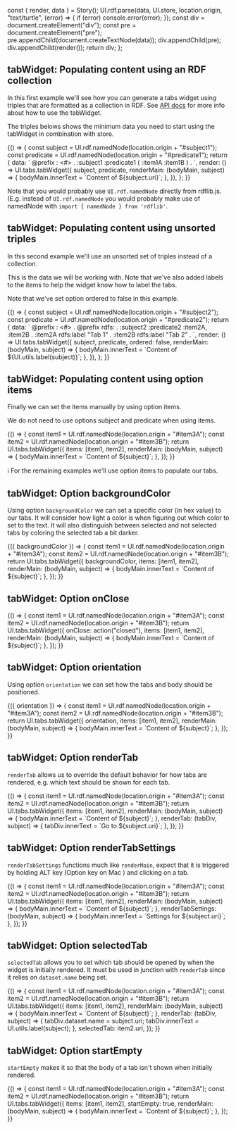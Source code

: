 

<Meta title="Tabs" />

  const { render, data } = Story();
  UI.rdf.parse(data, UI.store, location.origin, "text/turtle", (error) => {
    if (error) console.error(error);
  });
  const div = document.createElement("div");
  const pre = document.createElement("pre");
  pre.appendChild(document.createTextNode(data));
  div.appendChild(pre);
  div.appendChild(render());
  return div;
};

## tabWidget: Populating content using an RDF collection

In this first example we'll see how you can generate a tabs widget using triples that are formatted as a collection in
RDF. See [API docs](https://solidos.github.io/solid-ui/docs/api/modules/_tabs_.html#tabwidget) for more
info about how to use the tabWidget.

The triples belows shows the minimum data you need to start using the tabWidget in combination with store.

<Canvas>
  <Story name="rdf collection" decorators={[loadTurtleDecorator]}>
    {() => {
      const subject = UI.rdf.namedNode(location.origin + "#subject1");
      const predicate = UI.rdf.namedNode(location.origin + "#predicate1");
      return {
        data: `
@prefix : <#> .
:subject1
    :predicate1 ( :item1A :item1B ) .
        `,
        render: () =>
          UI.tabs.tabWidget({
            subject,
            predicate,
            renderMain: (bodyMain, subject) => {
              bodyMain.innerText = `Content of ${subject.uri}`;
            },
          }),
      };
    }}
  </Story>
</Canvas>

Note that you would probably use `UI.rdf.namedNode` directly from rdflib.js. (E.g. instead of
`UI.rdf.namedNode` you would probably make use of namedNode with
`import { namedNode } from 'rdflib'`.

## tabWidget: Populating content using unsorted triples

In this second example we'll use an unsorted set of triples instead of a collection.

This is the data we will be working with. Note that we've also added labels to the items to help the widget know how to label the tabs.

Note that we've set option ordered to false in this example.

<Canvas>
  <Story name="unsorted triples" decorators={[loadTurtleDecorator]}>
    {() => {
      const subject = UI.rdf.namedNode(location.origin + "#subject2");
      const predicate = UI.rdf.namedNode(location.origin + "#predicate2");
      return {
        data: `
@prefix :     <#> .
@prefix rdfs: <http://www.w3.org/2000/01/rdf-schema#> .
:subject2
    :predicate2 :item2A, :item2B .
:item2A
    rdfs:label "Tab 1" .
:item2B
    rdfs:label "Tab 2" .
        `,
        render: () =>
          UI.tabs.tabWidget({
            subject,
            predicate,
            ordered: false,
            renderMain: (bodyMain, subject) => {
              bodyMain.innerText = `Content of ${UI.utils.label(subject)}`;
            },
          }),
      };
    }}
  </Story>
</Canvas>

## tabWidget: Populating content using option items

Finally we can set the items manually by using option items.

We do not need to use options subject and predicate when using items.

<Canvas>
  <Story name="option items">
    {() => {
      const item1 = UI.rdf.namedNode(location.origin + "#item3A");
      const item2 = UI.rdf.namedNode(location.origin + "#item3B");
      return UI.tabs.tabWidget({
        items: [item1, item2],
        renderMain: (bodyMain, subject) => {
          bodyMain.innerText = `Content of ${subject}`;
        },
      });
    }}
  </Story>
</Canvas>

ℹ For the remaining examples we'll use option items to populate our tabs.

## tabWidget: Option backgroundColor

Using option `backgroundColor` we can set a specific color (in hex value) to our tabs. It will consider how light a
color is when figuring out which color to set to the text. It will also distinguish between selected and not selected
tabs by coloring the selected tab a bit darker.

<Canvas>
  <Story
    name="background color"
    args={{ backgroundColor: "#ff0000" }}
    argTypes={{
      backgroundColor: { control: { type: "select", options: ["#ff0000", "#00ff00", "#0000ff"] } },
    }}
  >
    {({ backgroundColor }) => {
      const item1 = UI.rdf.namedNode(location.origin + "#item3A");
      const item2 = UI.rdf.namedNode(location.origin + "#item3B");
      return UI.tabs.tabWidget({
        backgroundColor,
        items: [item1, item2],
        renderMain: (bodyMain, subject) => {
          bodyMain.innerText = `Content of ${subject}`;
        },
      });
    }}
  </Story>
</Canvas>

## tabWidget: Option onClose

<Canvas>
  <Story name="on close">
    {() => {
      const item1 = UI.rdf.namedNode(location.origin + "#item3A");
      const item2 = UI.rdf.namedNode(location.origin + "#item3B");
      return UI.tabs.tabWidget({
        onClose: action("closed"),
        items: [item1, item2],
        renderMain: (bodyMain, subject) => {
          bodyMain.innerText = `Content of ${subject}`;
        },
      });
    }}
  </Story>
</Canvas>

## tabWidget: Option orientation

Using option `orientation` we can set how the tabs and body should be positioned.

<Canvas>
  <Story
    name="orientation"
    args={{ orientation: "1" }}
    argTypes={{ orientation: { control: { type: "select", options: ["0", "1", "2", "3"] } } }}
  >
    {({ orientation }) => {
      const item1 = UI.rdf.namedNode(location.origin + "#item3A");
      const item2 = UI.rdf.namedNode(location.origin + "#item3B");
      return UI.tabs.tabWidget({
        orientation,
        items: [item1, item2],
        renderMain: (bodyMain, subject) => {
          bodyMain.innerText = `Content of ${subject}`;
        },
      });
    }}
  </Story>
</Canvas>

## tabWidget: Option renderTab

`renderTab` allows us to override the default behavior for how tabs are rendered, e.g. which text should be shown for each tab.

<Canvas>
  <Story name="renderTab">
    {() => {
      const item1 = UI.rdf.namedNode(location.origin + "#item3A");
      const item2 = UI.rdf.namedNode(location.origin + "#item3B");
      return UI.tabs.tabWidget({
        items: [item1, item2],
        renderMain: (bodyMain, subject) => {
          bodyMain.innerText = `Content of ${subject}`;
        },
        renderTab: (tabDiv, subject) => {
          tabDiv.innerText = `Go to ${subject.uri}`;
        },
      });
    }}
  </Story>
</Canvas>

## tabWidget: Option renderTabSettings

`renderTabSettings` functions much like `renderMain`, expect that it is triggered by holding ALT key (Option key on Mac
) and clicking on a tab.

<Canvas>
  <Story name="renderTabSettings">
    {() => {
      const item1 = UI.rdf.namedNode(location.origin + "#item3A");
      const item2 = UI.rdf.namedNode(location.origin + "#item3B");
      return UI.tabs.tabWidget({
        items: [item1, item2],
        renderMain: (bodyMain, subject) => {
          bodyMain.innerText = `Content of ${subject}`;
        },
        renderTabSettings: (bodyMain, subject) => {
          bodyMain.innerText = `Settings for ${subject.uri}`;
        },
      });
    }}
  </Story>
</Canvas>

## tabWidget: Option selectedTab

`selectedTab` allows you to set which tab should be opened by when the widget is initially rendered. It must be used
in junction with `renderTab` since it relies on `dataset.name` being set.

<Canvas>
  <Story name="selectedTab">
    {() => {
      const item1 = UI.rdf.namedNode(location.origin + "#item3A");
      const item2 = UI.rdf.namedNode(location.origin + "#item3B");
      return UI.tabs.tabWidget({
        items: [item1, item2],
        renderMain: (bodyMain, subject) => {
          bodyMain.innerText = `Content of ${subject}`;
        },
        renderTab: (tabDiv, subject) => {
          tabDiv.dataset.name = subject.uri;
          tabDiv.innerText = UI.utils.label(subject);
        },
        selectedTab: item2.uri,
      });
    }}
  </Story>
</Canvas>

## tabWidget: Option startEmpty

`startEmpty` makes it so that the body of a tab isn't shown when initially rendered.

<Canvas>
  <Story name="startEmpty">
    {() => {
      const item1 = UI.rdf.namedNode(location.origin + "#item3A");
      const item2 = UI.rdf.namedNode(location.origin + "#item3B");
      return UI.tabs.tabWidget({
        items: [item1, item2],
        startEmpty: true,
        renderMain: (bodyMain, subject) => {
          bodyMain.innerText = `Content of ${subject}`;
        },
      });
    }}
  </Story>
</Canvas>
